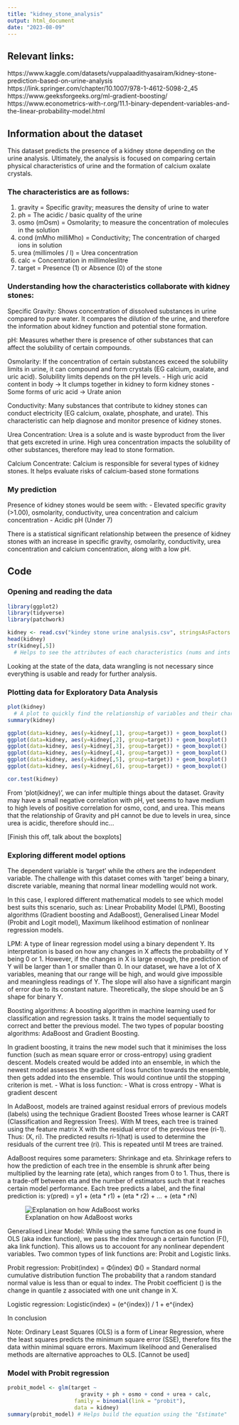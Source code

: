 ```yaml
---
title: "kidney_stone_analysis"
output: html_document
date: "2023-08-09"
---
```

## Relevant links:
https://www.kaggle.com/datasets/vuppalaadithyasairam/kidney-stone-prediction-based-on-urine-analysis
https://link.springer.com/chapter/10.1007/978-1-4612-5098-2_45
https://www.geeksforgeeks.org/ml-gradient-boosting/ 
https://www.econometrics-with-r.org/11.1-binary-dependent-variables-and-the-linear-probability-model.html 


## Information about the dataset
This dataset predicts the presence of a kidney stone depending on the urine analysis. Ultimately, the analysis is focused on comparing certain physical characteristics of urine and the formation of calcium oxalate crystals.


### The characteristics are as follows:
1) gravity = Specific gravity; measures the density of urine to water
2) ph = The acidic / basic quality of the urine
3) osmo (mOsm) = Osmolarity; to measure the concentration of molecules in the solution
4) cond (mMho milliMho) = Conductivity; The concentration of charged ions in solution
5) urea (millimoles / l) = Urea concentration
6) calc = Concentration in millimoleslitre 
7) target = Presence (1) or Absence (0) of the stone


### Understanding how the characteristics collaborate with kidney stones:
Specific Gravity: Shows concentration of dissolved substances in urine compared to pure water. It compares the dilution of the urine, and therefore the information about kidney function and potential stone formation.

pH: Measures whether there is presence of other substances that can affect the solubility of certain compounds.

Osmolarity: If the concentration of certain substances exceed the solubility limits in urine, it can compound and form crystals (EG calcium, oxalate, and uric acid). Solubility limits depends on the pH levels.
  - High uric acid content in body -> It clumps together in kidney to form kidney stones
  - Some forms of uric acid -> Urate anion

Conductivity: Many substances that contribute to kidney stones can conduct electricity (EG calcium, oxalate, phosphate, and urate). This characteristic can help diagnose and monitor presence of kidney stones.

Urea Concentration: Urea is a solute and is waste byproduct from the liver that gets excreted in urine. High urea concentration impacts the solubility of other substances, therefore may lead to stone formation.

Calcium Concentrate: Calcium is responsible for several types of kidney stones. It helps evaluate risks of calcium-based stone formations 


### My prediction
Presence of kidney stones would be seem with:
- Elevated specific gravity (>1.00), osmolarity, conductivity, urea concentration and calcium concentration
- Acidic pH (Under 7)

There is a statistical significant relationship between the presence of kidney stones with an increase in specific gravity, osmolarity, conductivity, urea concentration and calcium concentration, along with a low pH.


## Code
### Opening and reading the data
```r
library(ggplot2)
library(tidyverse)
library(patchwork)

kidney <- read.csv("kindey stone urine analysis.csv", stringsAsFactors = T)
head(kidney)
str(kidney[,5])
  # Helps to see the attributes of each characteristics (nums and ints only)
```
Looking at the state of the data, data wrangling is not necessary since everything is usable and ready for further analysis.


### Plotting data for Exploratory Data Analysis
```r
plot(kidney)
  # A plot to quickly find the relationship of variables and their characteristics
summary(kidney)

ggplot(data=kidney, aes(y=kidney[,1], group=target)) + geom_boxplot()
ggplot(data=kidney, aes(y=kidney[,2], group=target)) + geom_boxplot()
ggplot(data=kidney, aes(y=kidney[,3], group=target)) + geom_boxplot()
ggplot(data=kidney, aes(y=kidney[,4], group=target)) + geom_boxplot()
ggplot(data=kidney, aes(y=kidney[,5], group=target)) + geom_boxplot()
ggplot(data=kidney, aes(y=kidney[,6], group=target)) + geom_boxplot()

cor.test(kidney)
```
From 'plot(kidney)', we can infer multiple things about the dataset. Gravity may have a small negative correlation with pH, yet seems to have medium to high levels of positive correlation for osmo, cond, and urea. This means that the relationship of Gravity and pH cannot be due to levels in urea, since urea is acidic, therefore should inc...

[Finish this off, talk about the boxplots]


### Exploring different model options

The dependent variable is 'target' while the others are the independent variable. The challenge with this dataset comes with 'target' being a binary, discrete variable, meaning that normal linear modelling would not work.

In this case, I explored different mathematical models to see which model best suits this scenario, such as: Linear Probability Model (LPM), Boosting algorithms (Gradient boosting and AdaBoost), Generalised Linear Model (Probit and Logit model), Maximum likelihood estimation of nonlinear regression models. 

LPM: A type of linear regression model using a binary dependent Y. Its interpretation is based on how any changes in X affects the probability of Y being 0 or 1. However, if the changes in X is large enough, the prediction of Y will be larger than 1 or smaller than 0. In our dataset, we have a lot of X variables, meaning that our range will be high, and would give impossible and meaningless readings of Y. The slope will also have a significant margin of error due to its constant nature. Theoretically, the slope should be an S shape for binary Y. 

Boosting algorithms: A boosting algorithm in machine learning used for classification and regression tasks. It trains the model sequentially to correct and better the previous model. The two types of popular boosting algorithms: AdaBoost and Gradient Boosting.

In gradient boosting, it trains the new model such that it minimises the loss function (such as mean square error or cross-entropy) using gradient descent. Models created would be added into an ensemble, in which the newest model assesses the gradient of loss function towards the ensemble, then gets added into the ensemble. This would continue until the stopping criterion is met.
  - What is loss function: 
  - What is cross entropy
  - What is gradient descent
  
In AdaBoost, models are trained against residual errors of previous models (labels) using the technique Gradient Boosted Trees whose learner is CART (Classification and Regression Trees). With M trees, each tree is trained using the feature matrix X with the residual error of the previous tree (ri-1). Thus: (X, ri). The predicted results ri-1(hat) is used to determine the residuals of the current tree (ri). This is repeated until M trees are trained. 

AdaBoost requires some parameters: Shrinkage and eta. Shrinkage refers to how the prediction of each tree in the ensemble is shrunk after being multiplied by the learning rate (eta), which ranges from 0 to 1. Thus, there is a trade-off between eta and the number of estimators such that it reaches certain model performance. Each tree predicts a label, and the final prediction is: 
    y(pred) = y1 + (eta * r1) + (eta * r2) + ... + (eta * rN)
    
![Explanation on how AdaBoost works](adaboost_information.png)

Generalised Linear Model: While using the same function as one found in OLS (aka index function), we pass the index through a certain function (F(), aka link function). This allows us to accouont for any nonlinear dependent variables. Two common types of link functions are: Probit and Logistic links.

Probit regression: Probit(index) = Φ(index) 
  Φ() = Standard normal cumulative distribution function
The probability that a random standard normal value is less than or equal to index. The Probit coefficient (\beta1) is the change in quantile z associated with one unit change in X.

Logistic regression: Logistic(index) = (e^{index}) / 1 + e^{index}


In conclusion


Note: Ordinary Least Squares (OLS) is a form of Linear Regression, where the least squares predicts the minimum square error (SSE), therefore fits the data within minimal square errors. Maximum likelihood and Generalised methods are alternative approaches to OLS. [Cannot be used]

### Model with Probit regression 
```r
probit_model <- glm(target ~ 
                       gravity + ph + osmo + cond + urea + calc, 
                     family = binomial(link = "probit"),
                     data = kidney)
summary(probit_model) # Helps build the equation using the "Estimate"
```

```r
```
